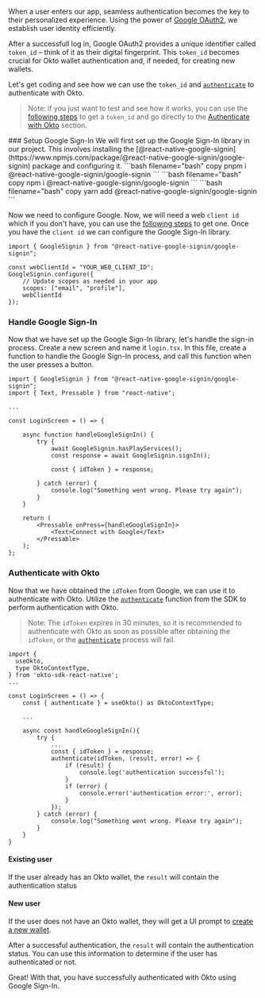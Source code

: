 
When a user enters our app, seamless authentication becomes the key to their personalized experience. Using the power of [Google OAuth2](https://developers.google.com/identity/protocols/oauth2), we establish user identity efficiently.

After a successfull log in, Google OAuth2 provides a unique identifier called `token_id` – think of it as their digital fingerprint. This `token_id` becomes crucial for Okto wallet authentication and, if needed, for creating new wallets.

Let's get coding and see how we can use the `token_id` and [`authenticate`](/sdk-reference/authenticate) to authenticate with Okto.
> Note: if you just want to test and see how it works, you can use the [following steps](/oauth-steps) to get a `token_id` and go directly to the [Authenticate with Okto](#authenticate-with-okto) section.

<Steps>
### Setup Google Sign-In
We will first set up the Google Sign-In library in our project. This involves installing the [@react-native-google-signin](https://www.npmjs.com/package/@react-native-google-signin/google-signin) package and configuring it.
<Tabs items={['pnpm', 'npm', 'yarn']}>
    <Tabs.Tab>
        ```bash filename="bash" copy
        pnpm i @react-native-google-signin/google-signin
        ```
    </Tabs.Tab>
    <Tabs.Tab>
        ```bash filename="bash" copy
        npm i @react-native-google-signin/google-signin
        ```
    </Tabs.Tab>
    <Tabs.Tab>
        ```bash filename="bash" copy
        yarn add @react-native-google-signin/google-signin
        ```
    </Tabs.Tab>
</Tabs>

Now we need to configure Google. Now, we will need a web `client id` which if you don't have, you can use the [following steps](https://support.google.com/cloud/answer/6158849?hl=en) to get one.
Once you have the `client id` we can configure the Google Sign-In library.
```tsx filename="screens/login.tsx"
import { GoogleSignin } from "@react-native-google-signin/google-signin";

const webClientId = "YOUR_WEB_CLIENT_ID";
GoogleSignin.configure({
    // Update scopes as needed in your app
    scopes: ["email", "profile"],
    webClientId
});
```

### Handle Google Sign-In
Now that we have set up the Google Sign-In library, let's handle the sign-in process. Create a new screen and name it `login.tsx`. In this file, create a function to handle the Google Sign-In process, and call this function when the user presses a button.

```tsx filename="screens/login.tsx" copy
import { GoogleSignin } from "@react-native-google-signin/google-signin";
import { Text, Pressable } from "react-native";

...

const LoginScreen = () => {

    async function handleGoogleSignIn() {
        try {
            await GoogleSignin.hasPlayServices();
            const response = await GoogleSignin.signIn();

            const { idToken } = response;
    
        } catch (error) {
            console.log("Something went wrong. Please try again");
        }
    }

    return (
        <Pressable onPress={handleGoogleSignIn}>
            <Text>Connect with Google</Text>
        </Pressable>
    );
};
```


### Authenticate with Okto
Now that we have obtained the `idToken` from Google, we can use it to authenticate with Okto. Utilize the [`authenticate`](/sdk-reference/authenticate) function from the SDK to perform authentication with Okto.
> Note: The `idToken` expires in 30 minutes, so it is recommended to authenticate with Okto as soon as possible after obtaining the `idToken`, or the [`authenticate`](/sdk-reference/authenticate) process will fail.

```tsx filename="screens/login.tsx" copy
import {
  useOkto,
  type OktoContextType,
} from 'okto-sdk-react-native';
...

const LoginScreen = () => {
    const { authenticate } = useOkto() as OktoContextType;
    
    ...

    async const handleGoogleSignIn(){
        try {
            ...
            const { idToken } = response;
            authenticate(idToken, (result, error) => {
                if (result) {
                    console.log('authentication successful');
                }
                if (error) {
                    console.error('authentication error:', error);
                }
            });
        } catch (error) {
            console.log("Something went wrong. Please try again");
        }
    }
}
```
#### Existing user
If the user already has an Okto wallet, the `result` will contain the authentication status

#### New user
If the user does not have an Okto wallet, they will get a UI prompt to [create a new wallet](/guide/authenticate/create-wallet.mdx).

After a successful authentication, the `result` will contain the authentication status. You can use this information to determine if the user has authenticated or not.
</Steps>

Great! With that, you have successfully authenticated with Okto using Google Sign-In.